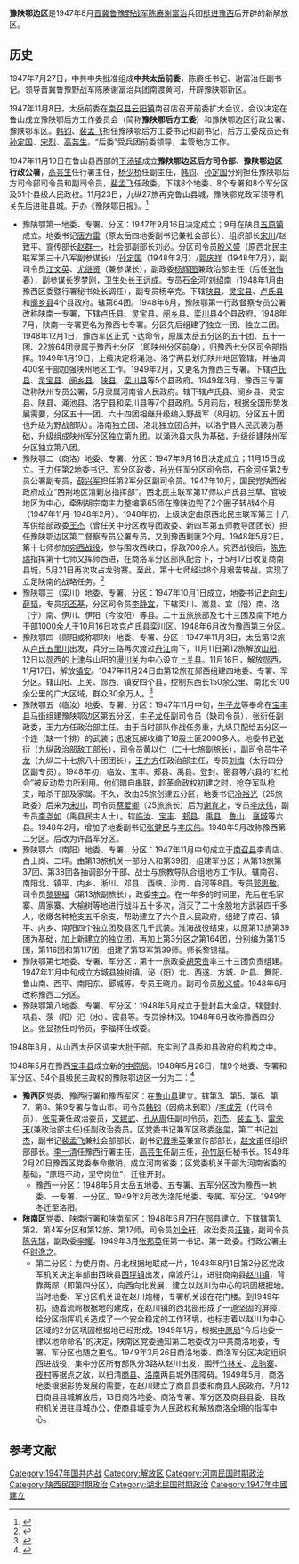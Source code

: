 '''豫陕鄂边区'''是1947年8月[[晋冀鲁豫野战军|晋冀鲁豫野战军]][[陈赓|陈赓]][[谢富治|谢富治]]兵团[[挺进豫西战役|挺进豫西]]后开辟的新解放区。

== 历史 ==
1947年7月27日，中共中央批准组成'''中共太岳前委'''，陈赓任书记、谢富治任副书记。领导晋冀鲁豫野战军陈赓谢富治兵团南渡黄河，开辟豫陕鄂新区。

1947年11月8日，太岳前委在[[南召县|南召县]][[云阳镇|云阳镇]]南召店召开前委扩大会议，会议决定在鲁山成立豫陕鄂后方工作委员会（简称'''豫陕鄂后方工委'''）和豫陕鄂边区行政公署、豫陕鄂军区。[[韩钧_(1912年)|韩钧]]、[[裴孟飞|裴孟飞]]担任豫陕鄂后方工委书记和副书记，后方工委成员还有[[孙定国|孙定国]]、[[宋烈|宋烈]]、[[高芸生|高芸生]]。“后委”受兵团前委领导，主管地方工作。

1947年11月19日在鲁山县西部的[[下汤镇|下汤镇]]成立'''豫陕鄂边区后方司令部'''、'''豫陕鄂边区行政公署'''，[[高芸生|高芸生]]任行署主任，[[杨少桥|杨少桥]]任副主任，[[韩钧_(1912年)|韩钧]]、[[孙定国|孙定国]]分别担任豫陕鄂后方司令部司令员和副司令员，[[裴孟飞|裴孟飞]]任政委。下辖8个地委、8个专署和8个军分区及51个县级人民政权。11月23日，九纵27旅再克鲁山县城，豫陕鄂党政军领导机关先后进驻县城。开办《豫陕鄂日报》。<ref>{{Cite web|title=探访中原‘红色地图’㉜ 探访豫西革命纪念馆|url=https://www.henandaily.cn/content/2019/1203/200370.html|accessdate=|work=《河南日报》2019年12月03日|author=张建新}}</ref>

*豫陕鄂第一地委、专署、分区：1947年9月16日决定成立；9月在陕县[[五原镇|五原镇]]成立。地委书记[[唐方雷|唐方雷]]（原太岳四地委副书记兼社会部长）、组织部长[[宋川|宋川]]/赵致平、宣传部长[[赵群一|赵群一]]，社会部副部长刘必。分区司令员[[殷义盛|殷义盛]]（原西北民主联军第三十八军副参谋长）/[[孙定国|孙定国]]（1948年3月）/[[郭庆祥|郭庆祥]]（1948年7月），副司令员[[江文英|江文英]]、[[尤继贤|尤继贤]]（兼参谋长），副政委[[杨辉图|杨辉图]]兼政治部主任（后任[[张怡春|张怡春]]），副参谋长[[罗梦刚|罗梦刚]]，卫生处长[[王远成|王远成]]。专员[[石金河|石金河]]/[[刘绍南|刘绍南]]（1948年1月由豫西区委暨行署秘书处长调任），副专员杨辛克。下辖[[陕县|陕县]]、[[灵宝县|灵宝县]]、[[卢氏县|卢氏县]]和[[阌乡县|阌乡县]]4个县政府。辖第64团。1948年6月，豫陕鄂第一行政督察专员公署改称陕南一专署，下辖[[卢氏县|卢氏县]]、[[灵宝县|灵宝县]]、[[阌乡县|阌乡县]]、[[栾川县|栾川县]]4个县政府。1948年7月，陕南一专署更名为豫西七专署。分区先后组建了独立一团、独立二团。1948年12月1日，豫西军区正式下达命令，原属太岳五分区的五十团、五十一团、22旅64团隶属于豫西七分区（即陕州分区前身），归豫西七分区司令部指挥。1949年1月19日，上级决定将渑池、洛宁两县划归陕州地区管辖，并抽调400名干部加强陕州地区工作。1949年2月，又更名为豫西三专署。下辖[[卢氏县|卢氏县]]、[[灵宝县|灵宝县]]、[[阌乡县|阌乡县]]、[[陕县|陕县]]、[[栾川县|栾川县]]等5个县政府。1949年3月，豫西三专署改称陕州专员公署，5月隶属河南省人民政府。辖下辖卢氏县、阌乡县、灵宝县、陕县、渑池县、洛宁县和栾川县等7个县政府。5月前后，根据全国形势发展需要，分区五十一团、六十四团相继升级编入野战军（8月初，分区五十团也升级为野战部队）。洛南独立团、洛北独立团合并，以洛宁县人民武装为基础，升级组成陕州军分区独立第九团。以渑池县大队为基础，升级组建陕州军分区独立第八团。
* 豫陕鄂二（商洛）地委、专署、分区：1947年9月16日决定成立；11月15日成立。[[王力|王力]]任第2地委书记、军分区政委，[[孙光|孙光]]任军分区司令员，[[石金河|石金河]]任第2专员公署副专员，[[薛兴军|薛兴军]]担任第2军分区副司令员。1947年10月，国民党陕西省政府成立“西荆地区清剿总指挥部”。西北民主联军第17师以卢氏县兰草、官坡地区为中心，牵制胡宗南主力整编第65师在豫陕边兜了2个圈子转战4个月（1947年11月-1948年2月）。1948年初，上级决定由原西北民主联军第三十八军供给部政委[[王杰|王杰]]（曾任关中分区教导团政委、新四军第五师教导团团长）担任豫陕鄂边区第二督察专员公署专员。又到豫西剿匪2个月。1948年5月2日，第十七师参加[[宛西战役|宛西战役]]，参与围攻西峡口，俘敌700余人。宛西战役后，[[陈先瑞|陈先瑞]]指挥第十七师又挥师西进，在商洛军分区部队配合下，于5月17日收复商南县城，5月21日再次攻占龙驹寨。至此，第十七师经过8个月艰苦转战，实现了立足陕南的战略任务。<ref>{{Cite web|title=军旅战将陈先瑞四进陕南|url=http://cpc.people.com.cn/GB/64162/64172/85037/85038/7073649.html|accessdate=|work=《党史博览》2008年02期|author=卢振国|archive-date=2016-04-01|archive-url=https://web.archive.org/web/20160401194840/http://cpc.people.com.cn/GB/64162/64172/85037/85038/7073649.html|dead-url=no}}</ref>
* 豫陕鄂三（栾川）地委、专署、分区：1947年10月1日成立，地委书记[[史向生|史向生]]/[[薛韬|薛韬]]，专员[[巩丕基|巩丕基]]，分区司令员[[李静宜|李静宜]]，下辖栾川、嵩县、宜（阳）南、洛（宁）南、伊川、伊阳（今汝阳）等县。二十五旅旅部及七十三团及南下地方干部1000余人于10月16日攻克卢氏县栾川区。1948年6月改为豫西第三分区。
* 豫陕鄂四（郧阳或称鄂陕）地委、专署、分区：1947年11月3日，太岳第12旅从[[卢氏县|卢氏]][[五里川镇|五里川]]出发，兵分三路再次渡过[[丹江|丹江]]南下，11月11日第12旅解放[[山阳县|山阳]]，12日以[[郧西|郧西]]的[[上津镇|上津]]与山阳的[[漫川关镇|漫川关]]为中心设立[[上关县|上关县]]。11月16日，解放[[郧西|郧西]]，11月17日，解放[[镇安|镇安]]。1947年11月24日由第12旅在郧西组建四地委、专署、军分区。辖山阳、上关、郧西、镇安四个县，控制东西长150余公里、南北长100余公里的广大区域，群众30余万人。<ref>{{Cite web|title=激情岁月——在新中国的旗帜上  豫鄂陕区与豫陕鄂区的区别|url=http://syrb.10yan.com/html/20090907/41302.html|accessdate=|work=《十堰日报》2009年09月07日第六版|author=胡德荣}}</ref>
* 豫陕鄂五（临汝）地委、专署、分区：1947年11月中旬，[[牛子龙|牛子龙]]等奉命在[[宝丰县|宝丰县]][[马街镇|马街]]组建豫陕鄂边区第五分区，[[牛子龙|牛子龙]]任副司令员（缺司令员），张衍任副政委，王力方任政治部主任。由于当时部队作战任务重，九纵只配给五分区一个连（缺一个排）的武装；迅速瓦解收编了16股土匪2000多人。地委书记[[张衍|张衍]]（九纵政治部敌工部长），司令员[[黄以仁|黄以仁]]（二十七旅副旅长），副司令员[[牛子龙|牛子龙]]（九纵二十七旅八十团团长），[[王力方|王力方]]任政治部主任，专员[[刘梅|刘梅]]（太行四分区副专员）。1948年初，临汝、宝丰、郏县、禹县、登封、密县等六县的“红枪会”被反动势力所利用。他们暗自串联，趁革命政权初建之时，抢夺军队枪支，暗杀干部及家属。不久，改由25旅创建五分区，地委书记[[冷裕光|冷裕光]]（25旅政委）后来为[[宋川|宋川]]，司令员[[蔡爱卿|蔡爱卿]]（25旅旅长）后为[[谢育才|谢育才]]，专员[[李庆伟|李庆伟]]，副专员[[李尧如|李尧如]]（禹县民主人士）。辖[[临汝|临汝]]、[[宝丰|宝丰]]、[[郏县|郏县]]、[[禹县|禹县]]、[[鲁山|鲁山]]、[[襄城|襄城]]等六县。1948年2月，增加了地委副书记[[张健民|张健民]]与[[李庆伟|李庆伟]]。1948年5月改称豫西第二分区。后改为许昌军分区。
* 豫陕鄂六（南阳）地委、专署、分区：1947年11月中旬成立于[[南召县|南召县]]李青店、白土岗、二坪。由第13旅机关一部分人和第39团，组建军分区；从第13旅第37团、第38团各抽调部分干部、战士与旅教导队合组地方工作队。辖南召、南阳北、镇平、内乡、淅川、邓县、西峡、沙南、白河等8县。专员[[郭思敬|郭思敬]]。司令员[[黎锡福|黎锡福]]（第13旅副旅长），政委[[李立_(1908年)|李立]]。在一年多的时间里，先后在毛家寨、周家寨、大榆树等地进行战斗五十多次，消灭了二十余股地方武装四千多人，收缴各种枪支五千余支，帮助建立了六个县人民政府，组建了南召、镇平、内乡、南阳四个独立团及县区几千武装。淮海战役结束，以原第13旅第39团为基础，加上新建立的独立团，再加上第3分区之第164团，分别编为第115团，第116团和第117团，组建了第13军第39师。师长黎锡福。
*豫陕鄂第七地委、专署、军分区：第十一旅政委[[胡荣贵|胡荣贵]]率三十三团负责组建。1947年11月中旬成立方城县独树镇。泌（阳）北、西遂、方城、叶县、舞阳、鲁山南、西平、南阳东、郾城等。专员王晓舟。副司令员[[殷义盛|殷义盛]]。1948年6月改称豫西二分区。
*豫陕鄂第八地委、专署、军分区：1948年5月成立于登封县大金店。辖登封、巩县、荥（阳）汜（水）、密县等。专员徐林汉。1948年6月改称豫西四分区。张显扬任司令员，李福祥任政委。

1948年3月，从山西太岳区调来大批干部，充实到了县委和县政府的机构之中。

1948年5月在豫西[[宝丰县|宝丰县]]成立新的[[中原局|中原局]]。1948年5月26日，辖9个地委、专署和军分区、54个县级民主政权的豫陕鄂边区一分为二：<ref>{{Cite web|title=陈谢兵团解放鲁山的前前后后（上）|url=http://newpaper.dahe.cn/jrab/html/2007-11/27/content_9221.htm|accessdate=|work=《河南法制报》2007年11月27日第15版|archive-date=2018年3月24日|archive-url=https://web.archive.org/web/20180324224037/http://newpaper.dahe.cn/jrab/html/2007-11/27/content_9221.htm|dead-url=no}}</ref>
*'''豫西区'''党委、豫西行署和豫西军区：在[[鲁山县|鲁山县]]建立。辖第3、第5、第6、第7、第8、第9专署与鲁山市。司令员[[韩钧_(1912年)|韩钧]]（因病未到职）/[[李成芳|李成芳]]（代司令员），[[張璽_(書記)|张玺]]兼任政治委员，[[文建武|文建武]]、[[孔从周|孔从周]]任副司令员，[[刘杰|刘杰]]、[[裴孟飞|裴孟飞]]、[[雷荣天|雷荣天]](兼政治部主任)任副政治委员。区党委书记兼军区政委[[張璽_(書記)|张玺]]，第二书记[[刘杰_(1915年)|刘杰]]，副书记[[裴孟飞|裴孟飞]]兼社会部部长，副书记[[戴季英|戴季英]]兼宣传部部长，[[赵文甫|赵文甫]]任组织部部长。[[李一清|李一清]]任豫西行署主任，[[高芸生|高芸生]]任副主任，[[孙竹庭|孙竹庭]]任秘书长。1949年2月20日豫西区党委奉命撤销，成立河南省委；区党委机关干部为河南省委的基础，“原班不动，坚守岗位”，迁往开封。
**豫西一分区：1948年5月太岳五地委、五专署、五军分区改为豫西一地委、一专署、一分区。1949年2月改为洛阳地委、专属、军分区。1949年冬迁至洛阳。 
*'''陕南区'''党委、陕南行署和陕南军区：1948年6月7日在[[郧县|郧县]]建立。下辖辖第1、第2、第4军分区和第12旅、第17师。司令员[[刘金轩|刘金轩]]，政治委员[[汪锋|汪锋]]，副司令员[[陈先瑞|陈先瑞]]，副政委[[李耀_(中将)|李耀]]。1949年3月[[张邦英|张邦英]]任第一书记、第一政委。行政公署主任[[时逸之|时逸之]]。
**第二分区：为使丹南、丹北根据地联成一片，1948年8月1日第2分区党政军机关决定率部由西峡县[[西坪镇_(西峡县)|西坪镇]]出发，南渡丹江，进驻商南县[[赵川镇_(商南县)|赵川镇]]，背靠两郧（即第四分区），向西向北发展，建立以赵川为中心的巩固根据地。当时地委、军分区机关设在赵川炮楼，专署机关设在花门楼。到1949年初，随着流岭根据地的建成，在赵川镇的西北部形成了一道坚固的屏障，给分区指挥机关造成了一个安全稳定的工作环境，也标志着以赵川为中心区域的2分区巩固根据地已经形成。1949年1月，根据[[中原局|中原局]]“今后地委一律以地命命名”的决定，陕南区党委通知第二地委改为中共商洛地委，专署、军分区也随之更名。1949年3月26日商洛地委、商洛军分区决定组织西进战役，集中分区所有部队分3路从赵川出发，围歼[[竹林关|竹林关]]、[[龙驹寨|龙驹寨]]、[[夜村镇|夜村]]等据点之敌，以扫清[[商县|商县]]、[[洛南|洛南]]两县城外围障碍。1949年5月，商洛地委根据形势发展的需要，在赵川建立了商县县委和商县人民政府。7月12日商县县城解放后，13日商洛地委、商洛专署、军分区及商县县委、县政府机关进驻县城办公，使商县城变为人民政权和解放商洛全境的指挥中心。

== 参考文献 ==
{{reflist}}

[[Category:1947年国共内战|Category:1947年国共内战]]
[[Category:解放区|Category:解放区]]
[[Category:河南民国时期政治|Category:河南民国时期政治]]
[[Category:陕西民国时期政治|Category:陕西民国时期政治]]
[[Category:湖北民国时期政治|Category:湖北民国时期政治]]
[[Category:1947年中國建立|Category:1947年中國建立]]